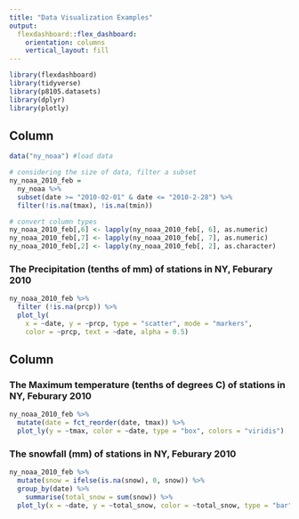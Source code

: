 ```yaml
---
title: "Data Visualization Examples"
output: 
  flexdashboard::flex_dashboard:
    orientation: columns
    vertical_layout: fill
---
```


```r
library(flexdashboard)
library(tidyverse)
library(p8105.datasets)
library(dplyr)
library(plotly)
```

Column {data-width=650}
-----------------------------------------------------------------------


```r
data("ny_noaa") #load data

# considering the size of data, filter a subset
ny_noaa_2010_feb = 
  ny_noaa %>% 
  subset(date >= "2010-02-01" & date <= "2010-2-28") %>%
  filter(!is.na(tmax), !is.na(tmin))

# convert column types
ny_noaa_2010_feb[,6] <- lapply(ny_noaa_2010_feb[, 6], as.numeric)
ny_noaa_2010_feb[,7] <- lapply(ny_noaa_2010_feb[, 7], as.numeric)
ny_noaa_2010_feb[,2] <- lapply(ny_noaa_2010_feb[, 2], as.character)
```

### The Precipitation (tenths of mm) of stations in NY, Feburary 2010
```r
ny_noaa_2010_feb %>%
  filter (!is.na(prcp)) %>%
  plot_ly(
    x = ~date, y = ~prcp, type = "scatter", mode = "markers",
    color = ~prcp, text = ~date, alpha = 0.5)
```

Column {data-width=350}
-----------------------------------------------------------------------

### The Maximum temperature (tenths of degrees C) of stations in NY, Feburary 2010

```r
ny_noaa_2010_feb %>% 
  mutate(date = fct_reorder(date, tmax)) %>% 
  plot_ly(y = ~tmax, color = ~date, type = "box", colors = "viridis")
```

### The snowfall (mm) of stations in NY, Feburary 2010

```r
ny_noaa_2010_feb %>% 
  mutate(snow = ifelse(is.na(snow), 0, snow)) %>%
  group_by(date) %>%
	summarise(total_snow = sum(snow)) %>%
  plot_ly(x = ~date, y = ~total_snow, color = ~total_snow, type = "bar", colors = "viridis")
```
